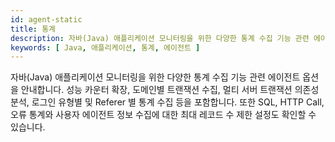 ```yaml
---
id: agent-static
title: 통계
description: 자바(Java) 애플리케이션 모니터링을 위한 다양한 통계 수집 기능 관련 에이전트 옵션을 안내합니다. 성능 카운터 확장, 도메인별 트랜잭션 수집, 멀티 서버 트랜잭션 의존성 분석, 로그인 유형별 및 Referer 별 통계 수집 등을 포함합니다. 또한 SQL, HTTP Call, 오류 통계와 사용자 에이전트 정보 수집에 대한 최대 레코드 수 제한 설정도 확인할 수 있습니다.
keywords: [ Java, 애플리케이션, 통계, 에이전트 ]
---
```


자바(Java) 애플리케이션 모니터링을 위한 다양한 통계 수집 기능 관련 에이전트 옵션을 안내합니다. 성능 카운터 확장, 도메인별 트랜잭션 수집, 멀티 서버 트랜잭션 의존성 분석, 로그인 유형별 및 Referer 별 통계 수집 등을 포함합니다. 또한 SQL, HTTP Call, 오류 통계와 사용자 에이전트 정보 수집에 대한 최대 레코드 수 제한 설정도 확인할 수 있습니다.


<Javastatistics />